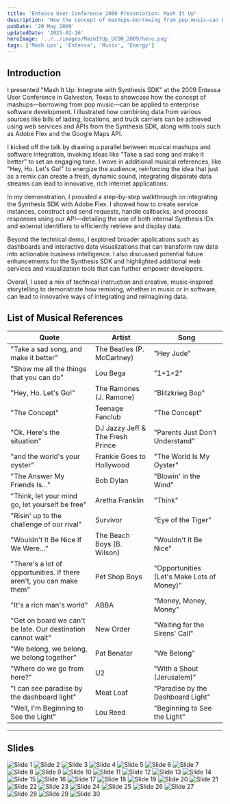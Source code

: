 ```yaml
---
title: 'Entessa User Conference 2009 Presentation: Mash It Up'
description: 'How the concept of mashups—borrowing from pop music—can be applied to enterprise software development.'
pubDate: '20 May 2009'
updatedDate: '2025-02-16'
heroImage: '../../images/MashItUp_UCON_2009/hero.png'
tags: ['Mash ups', 'Entessa', 'Music', 'Energy']
---
```




## Introduction

I presented "Mash It Up: Integrate with Synthesis SDK" at the 2009 Entessa User Conference in Galveston, Texas to showcase how the concept of mashups—borrowing from pop music—can be applied to enterprise software development. I illustrated how combining data from various sources like bills of lading, locations, and truck carriers can be achieved using web services and APIs from the Synthesis SDK, along with tools such as Adobe Flex and the Google Maps API.

I kicked off the talk by drawing a parallel between musical mashups and software integration, invoking ideas like "Take a sad song and make it better" to set an engaging tone. I wove in additional musical references, like "Hey, Ho. Let's Go!" to energize the audience, reinforcing the idea that just as a remix can create a fresh, dynamic sound, integrating disparate data streams can lead to innovative, rich internet applications.

In my demonstration, I provided a step-by-step walkthrough on integrating the Synthesis SDK with Adobe Flex. I showed how to create service instances, construct and send requests, handle callbacks, and process responses using our API—detailing the use of both internal Synthesis IDs and external identifiers to efficiently retrieve and display data.

Beyond the technical demo, I explored broader applications such as dashboards and interactive data visualizations that can transform raw data into actionable business intelligence. I also discussed potential future enhancements for the Synthesis SDK and highlighted additional web services and visualization tools that can further empower developers.

Overall, I used a mix of technical instruction and creative, music-inspired storytelling to demonstrate how remixing, whether in music or in software, can lead to innovative ways of integrating and reimagining data.

## List of Musical References

| Quote                                                                | Artist                           | Song                                       |
| -------------------------------------------------------------------- | -------------------------------- | ------------------------------------------ |
| "Take a sad song, and make it better"                                | The Beatles (P. McCartney)       | "Hey Jude"                                 |
| "Show me all the things that you can do"                             | Lou Bega                         | "1+1=2"                                    |
| "Hey, Ho. Let's Go!"                                                 | The Ramones (J. Ramone)          | "Blitzkrieg Bop"                           |
| "The Concept"                                                        | Teenage Fanclub                  | "The Concept"                              |
| "Ok. Here's the situation"                                           | DJ Jazzy Jeff & The Fresh Prince | "Parents Just Don't Understand"            |
| "and the world's your oyster"                                        | Frankie Goes to Hollywood        | "The World Is My Oyster"                   |
| "The Answer My Friends Is..."                                        | Bob Dylan                        | "Blowin' in the Wind"                      |
| "Think, let your mind go, let yourself be free"                      | Aretha Franklin                  | "Think"                                    |
| "Risin' up to the challenge of our rival"                            | Survivor                         | "Eye of the Tiger"                         |
| "Wouldn't It Be Nice If We Were..."                                  | The Beach Boys (B. Wilson)       | "Wouldn't It Be Nice"                      |
| "There's a lot of opportunities. If there aren't, you can make them" | Pet Shop Boys                    | "Opportunities (Let's Make Lots of Money)" |
| "It's a rich man's world"                                            | ABBA                             | "Money, Money, Money"                      |
| "Get on board we can't be late. Our destination cannot wait"         | New Order                        | "Waiting for the Sirens' Call"             |
| "We belong, we belong, we belong together"                           | Pat Benatar                      | "We Belong"                                |
| "Where do we go from here?"                                          | U2                               | "With a Shout (Jerusalem)"                 |
| "I can see paradise by the dashboard light"                          | Meat Loaf                        | "Paradise by the Dashboard Light"          |
| "Well, I'm Beginning to See the Light"                               | Lou Reed                         | "Beginning to See the Light"               |

---

## Slides

<Image src={slide1} alt="Slide 1" />
<Image src={slide2} alt="Slide 2" />
<Image src={slide3} alt="Slide 3" />
<Image src={slide4} alt="Slide 4" />
<Image src={slide5} alt="Slide 5" />
<Image src={slide6} alt="Slide 6" />
<Image src={slide7} alt="Slide 7" />
<Image src={slide8} alt="Slide 8" />
<Image src={slide9} alt="Slide 9" />
<Image src={slide10} alt="Slide 10" />
<Image src={slide11} alt="Slide 11" />
<Image src={slide12} alt="Slide 12" />
<Image src={slide13} alt="Slide 13" />
<Image src={slide14} alt="Slide 14" />
<Image src={slide15} alt="Slide 15" />
<Image src={slide16} alt="Slide 16" />
<Image src={slide17} alt="Slide 17" />
<Image src={slide18} alt="Slide 18" />
<Image src={slide19} alt="Slide 19" />
<Image src={slide20} alt="Slide 20" />
<Image src={slide21} alt="Slide 21" />
<Image src={slide22} alt="Slide 22" />
<Image src={slide23} alt="Slide 23" />
<Image src={slide24} alt="Slide 24" />
<Image src={slide25} alt="Slide 25" />
<Image src={slide26} alt="Slide 26" />
<Image src={slide27} alt="Slide 27" />
<Image src={slide28} alt="Slide 28" />
<Image src={slide29} alt="Slide 29" />
<Image src={slide30} alt="Slide 30" />
